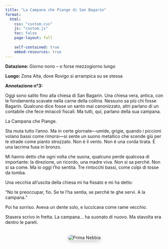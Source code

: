 ```yaml
---
title: "La Campana che Piange di San Bagarìn"
format:
  html:
    css: "custom.css"
    js: "custom.js"
    toc: false
    page-layout: full
    
    self-contained: true
    embed-resources: true
---
```


**Datazione: ** Giorno nono – o forse mezzogiorno lungo

**Luogo: ** Zona Alta, dove Rovigo si arrampica su se stessa


**Annotazione n°3:**

Oggi sono salito fino alla chiesa di San Bagarìn. Una chiesa vera, antica, con le fondamenta scavate nella carne della collina. Nessuno sa più chi fosse Bagarìn. Qualcuno dice fosse un santo mai canonizzato, altri parlano di un contabile che fece miracoli fiscali. Ma tutti, qui, parlano della sua campana.

La Campana che Piange.

Sta muta tutto l’anno. Ma in certe giornate—umide, grigie, quando i piccioni volano bassi come rimorsi—si sente un suono metallico che scende giù per le strade come pianto strozzato. Non è il vento. Non è una corda tirata. È una lacrima fusa in bronzo.

Mi hanno detto che ogni volta che suona, qualcuno perde qualcosa di importante: la direzione, un ricordo, una madre viva. Non si sa perché. Non si sa come. Ma io oggi l’ho sentita. Tre rintocchi bassi, come colpi di tosse da tomba.

Una vecchia all’uscita della chiesa mi ha fissato e mi ha detto:

“No te preoccupar, fio. Se te l’ha sentìa, xe perché te ghe servi. A la campana.”

Poi ha sorriso. Aveva un dente solo, e luccicava come rame vecchio.

Stasera scrivo in fretta. La campana… ha suonato di nuovo. Ma stavolta era dentro le pareti.

<div style="text-align: center; margin-top: 2rem;">
  <img src="3.jpg" alt="Prima Nebbia" style="max-width: 50%; border-radius: 10px; box-shadow: 0 4px 12px rgba(0,0,0,0.2);">
</div>